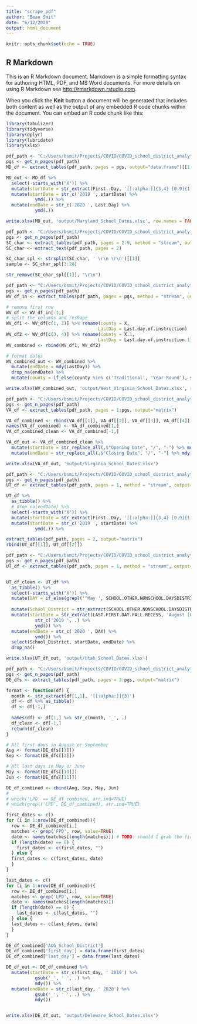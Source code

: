 ```yaml
---
title: "scrape_pdf"
author: "Beau Smit"
date: "6/12/2020"
output: html_document
---
```


```r
knitr::opts_chunk$set(echo = TRUE)
```

## R Markdown

This is an R Markdown document. Markdown is a simple formatting syntax for authoring HTML, PDF, and MS Word documents. For more details on using R Markdown see <http://rmarkdown.rstudio.com>.

When you click the **Knit** button a document will be generated that includes both content as well as the output of any embedded R code chunks within the document. You can embed an R code chunk like this:

```r
library(tabulizer)
library(tidyverse)
library(dplyr)
library(lubridate)
library(xlsx)
```

```r
pdf_path <- "C:/Users/bsmit/Projects/COVID/COVID_school_district_analytics/R_prog/input/MD_SchoolSystemOpeningClosingDates.pdf"
pgs <- get_n_pages(pdf_path)
MD_df <- extract_tables(pdf_path, pages = pgs, output="data.frame")[[1]]

MD_out <- MD_df %>%
  select(-starts_with("X")) %>%
  mutate(startDate = str_extract(First..Day, '[[:alpha:]]{3,4} [0-9]{1,2}')) %>%
  mutate(startDate = str_c('2019 ', startDate) %>%
           ymd(.)) %>%
  mutate(endDate = str_c('2020 ', Last.Day) %>% 
           ymd(.))

write.xlsx(MD_out, 'output/Maryland_School_Dates.xlsx', row.names = FALSE)
```

```r
pdf_path <- "C:/Users/bsmit/Projects/COVID/COVID_school_district_analytics/R_prog/input/SC_2019-2020 Composite School Calendar.pdf"
pgs <- get_n_pages(pdf_path)
SC_char <- extract_tables(pdf_path, pages = 2:9, method = "stream", output = "data.frame")
SC_char <- extract_text(pdf_path, pages = 2)

SC_char_spl <- strsplit(SC_char, ' \r\n \r\n')[[1]]
sample <- SC_char_spl[3:20]

str_remove(SC_char_spl[[1]], "\r\n")
```

```r
pdf_path <- "C:/Users/bsmit/Projects/COVID/COVID_school_district_analytics/R_prog/input/WV_Last-Day-of-Instruction-2019-2020-1.pdf"
pgs <- get_n_pages(pdf_path)
WV_df_in <- extract_tables(pdf_path, pages = pgs, method = "stream", output = "data.frame")[[1]]

# remove first row
WV_df <- WV_df_in[-1,]
# split the columns and reshape
WV_df1 <- WV_df[c(1, 2)] %>% rename(county = X, 
                                   LastDay = Last.day.of.instruction)
WV_df2 <- WV_df[c(3, 4)] %>% rename(county = X.1, 
                                   LastDay = Last.day.of.instruction.1)
WV_combined <- rbind(WV_df1, WV_df2)

# format dates
WV_combined_out <- WV_combined %>% 
  mutate(endDate = mdy(LastDay)) %>%
  drop_na(endDate) %>%
  mutate(county = if_else(county %in% c('Traditional', 'Year-Round'), str_c('Kanawha ', county), county)) # one-off fix to strings

write.xlsx(WV_combined_out, 'output/West_Virginia_School_Dates.xlsx', row.names = FALSE)
```

```r
pdf_path <- "C:/Users/bsmit/Projects/COVID/COVID_school_district_analytics/R_prog/input/VA_2019-2020-division-calendars.pdf"
pgs <- get_n_pages(pdf_path)
VA_df <- extract_tables(pdf_path, pages = 1:pgs, output="matrix")

VA_df_combined <- rbind(VA_df[[1]], VA_df[[2]], VA_df[[3]], VA_df[[4]]) %>% as_tibble()
names(VA_df_combined) <- VA_df_combined[1,]
VA_df_combined_clean <- VA_df_combined[-1,]

VA_df_out <- VA_df_combined_clean %>% 
  mutate(startDate = str_replace_all(.$"Opening Date", "/", "-") %>% mdy()) %>%
  mutate(endDate = str_replace_all(.$"Closing Date", "/", "-") %>% mdy())

write.xlsx(VA_df_out, 'output/Virginia_School_Dates.xlsx')
```

```r
pdf_path <- "C:/Users/bsmit/Projects/COVID/COVID_school_district_analytics/R_prog/input/UT_charter_2019Charter.pdf"
pgs <- get_n_pages(pdf_path)
UT_df <- extract_tables(pdf_path, pages = 1, method = "stream", output="data.frame")[[1]]

UT_df %>%
  as_tibble() %>%
  # drop_na(endDate) %>%
  select(-starts_with("X")) %>%
  mutate(startDate = str_extract(First..Day, '[[:alpha:]]{3,4} [0-9]{1,2}')) %>%
  mutate(startDate = str_c('2019 ', startDate) %>%
           ymd(.)) %>%

extract_tables(pdf_path, pages = 2, output="matrix")
rbind(UT_df[[1]], UT_df[[2]])
```

```r
pdf_path <- "C:/Users/bsmit/Projects/COVID/COVID_school_district_analytics/R_prog/input/UT_public_2019District.pdf"
pgs <- get_n_pages(pdf_path)
UT_df <- extract_tables(pdf_path, pages = 1, method = "stream", output="data.frame")[[1]]


UT_df_clean <- UT_df %>%
  as_tibble() %>%
  select(-starts_with("X")) %>%
  mutate(DAY = if_else(grepl('^May ', SCHOOL.OTHER.NONSCHOOL.DAYSDISTRICT.INSTITUTE.OPENING), str_extract(SCHOOL.OTHER.NONSCHOOL.DAYSDISTRICT.INSTITUTE.OPENING, 'May [0-9]{1,2}'), DAY)) %>%
  
  mutate(School_District = str_extract(SCHOOL.OTHER.NONSCHOOL.DAYSDISTRICT.INSTITUTE.OPENING, '[A-Z]{2,30}( [A-Z]{2,30})?')) %>%
  mutate(startDate = str_extract(LAST.FIRST.DAY.FALL.RECESS, 'August [0-9]{1,2}') %>%
           str_c('2019 ', .) %>%
           ymd()) %>%
  mutate(endDate = str_c('2020 ', DAY) %>%
           ymd()) %>%
  select(School_District, startDate, endDate) %>%
  drop_na()

write.xlsx(UT_df_out, 'output/Utah_School_Dates.xlsx')
```

```r
pdf_path <- "C:/Users/bsmit/Projects/COVID/COVID_school_district_analytics/R_prog/input/DE_calendar_2019-2020_school_district.pdf"
pgs <- get_n_pages(pdf_path)
DE_dfs <- extract_tables(pdf_path, pages = 3:pgs, output="matrix")

format <- function(df) {
  month <- str_extract(df[1,1], '[[:alpha:]]{3}')
  df <- df %>% as_tibble()
  df <- df[-1,]
  
  names(df) <- df[1,] %>% str_c(month, '_', .)
  df_clean <- df[-1,]
  return(df_clean)
}

# All first days in August or September
Aug <- format(DE_dfs[[1]])
Sep <- format(DE_dfs[[2]])

# All last days in May or June
May <- format(DE_dfs[[10]])
Jun <- format(DE_dfs[[11]])

DE_df_combined <- cbind(Aug, Sep, May, Jun)
# 
# which('LPD' == DE_df_combined, arr.ind=TRUE)
# which(grepl('LPD', DE_df_combined), arr.ind=TRUE)

first_dates <- c()
for (i in 1:nrow(DE_df_combined)){
  row <- DE_df_combined[i,]
  matches <- grep('FPD', row, value=TRUE)
  date <- names(matches[length(matches)]) # TODO: should I grab the first one or last?
  if (length(date) == 0) {
    first_dates <- c(first_dates, "")
  } else {
  first_dates <- c(first_dates, date)
  }
}

last_dates <- c()
for (i in 1:nrow(DE_df_combined)){
  row <- DE_df_combined[i,]
  matches <- grep('LPD', row, value=TRUE)
  date <- names(matches[length(matches)])
  if (length(date) == 0) {
    last_dates <- c(last_dates, "")
  } else {
  last_dates <- c(last_dates, date)
  }
}

DE_df_combined['AUG_School District']
DE_df_combined['first_day'] = data.frame(first_dates)
DE_df_combined['last_day'] = data.frame(last_dates)

DE_df_out <- DE_df_combined %>%
  mutate(startDate = str_c(first_day, ' 2019') %>% 
           gsub('_', ' ', .) %>%
           mdy()) %>%
  mutate(endDate = str_c(last_day, ' 2020') %>% 
           gsub('_', ' ', .) %>%
           mdy())


write.xlsx(DE_df_out, 'output/Deleware_School_Dates.xlsx')
```
